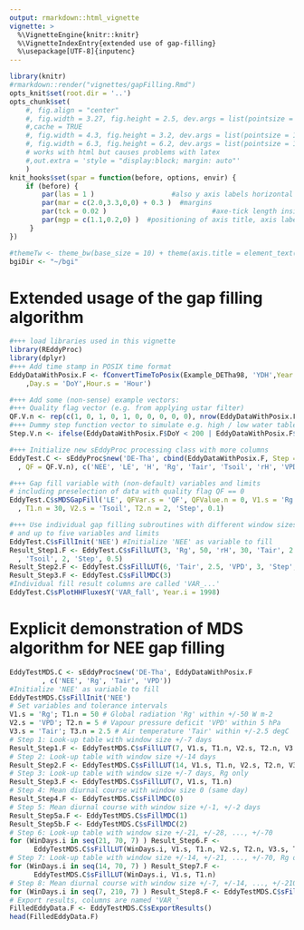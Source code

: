 ```yaml
---
output: rmarkdown::html_vignette
vignette: >
  %\VignetteEngine{knitr::knitr}
  %\VignetteIndexEntry{extended use of gap-filling}
  %\usepackage[UTF-8]{inputenc}
---
```


```r
library(knitr)
#rmarkdown::render("vignettes/gapFilling.Rmd")
opts_knit$set(root.dir = '..')
opts_chunk$set(
    #, fig.align = "center"
    #, fig.width = 3.27, fig.height = 2.5, dev.args = list(pointsize = 10)
    #,cache = TRUE
    #, fig.width = 4.3, fig.height = 3.2, dev.args = list(pointsize = 10)
    #, fig.width = 6.3, fig.height = 6.2, dev.args = list(pointsize = 10)
    # works with html but causes problems with latex
    #,out.extra = 'style = "display:block; margin: auto"' 
    )
knit_hooks$set(spar = function(before, options, envir) {
    if (before) {
        par(las = 1 )                   #also y axis labels horizontal
        par(mar = c(2.0,3.3,0,0) + 0.3 )  #margins
        par(tck = 0.02 )                          #axe-tick length inside plots             
        par(mgp = c(1.1,0.2,0) )  #positioning of axis title, axis labels, axis
     }
})
```


```r
#themeTw <- theme_bw(base_size = 10) + theme(axis.title = element_text(size = 9))
bgiDir <- "~/bgi"
```

# Extended usage of the gap filling algorithm


```r
#+++ load libraries used in this vignette
library(REddyProc)
library(dplyr)
#+++ Add time stamp in POSIX time format
EddyDataWithPosix.F <- fConvertTimeToPosix(Example_DETha98, 'YDH',Year.s = 'Year'
    ,Day.s = 'DoY',Hour.s = 'Hour')
```


```r
#+++ Add some (non-sense) example vectors:
#+++ Quality flag vector (e.g. from applying ustar filter)
QF.V.n <- rep(c(1, 0, 1, 0, 1, 0, 0, 0, 0, 0), nrow(EddyDataWithPosix.F) / 10)
#+++ Dummy step function vector to simulate e.g. high / low water table
Step.V.n <- ifelse(EddyDataWithPosix.F$DoY < 200 | EddyDataWithPosix.F$DoY > 250, 0, 1)

#+++ Initialize new sEddyProc processing class with more columns
EddyTest.C <- sEddyProc$new('DE-Tha', cbind(EddyDataWithPosix.F, Step = Step.V.n
  , QF = QF.V.n), c('NEE', 'LE', 'H', 'Rg', 'Tair', 'Tsoil', 'rH', 'VPD', 'QF', 'Step'))

#+++ Gap fill variable with (non-default) variables and limits
# including preselection of data with quality flag QF == 0
EddyTest.C$sMDSGapFill('LE', QFVar.s = 'QF', QFValue.n = 0, V1.s = 'Rg'
  , T1.n = 30, V2.s = 'Tsoil', T2.n = 2, 'Step', 0.1)

#+++ Use individual gap filling subroutines with different window sizes
# and up to five variables and limits
EddyTest.C$sFillInit('NEE') #Initialize 'NEE' as variable to fill
Result_Step1.F <- EddyTest.C$sFillLUT(3, 'Rg', 50, 'rH', 30, 'Tair', 2.5
  , 'Tsoil', 2, 'Step', 0.5)
Result_Step2.F <- EddyTest.C$sFillLUT(6, 'Tair', 2.5, 'VPD', 3, 'Step', 0.5)
Result_Step3.F <- EddyTest.C$sFillMDC(3)
#Individual fill result columns are called 'VAR_...'
EddyTest.C$sPlotHHFluxesY('VAR_fall', Year.i = 1998)
```

# Explicit demonstration of MDS algorithm for NEE gap filling

```r
EddyTestMDS.C <- sEddyProc$new('DE-Tha', EddyDataWithPosix.F
        , c('NEE', 'Rg', 'Tair', 'VPD'))
#Initialize 'NEE' as variable to fill
EddyTestMDS.C$sFillInit('NEE')
# Set variables and tolerance intervals
V1.s = 'Rg'; T1.n = 50 # Global radiation 'Rg' within +/-50 W m-2
V2.s = 'VPD'; T2.n = 5 # Vapour pressure deficit 'VPD' within 5 hPa
V3.s = 'Tair'; T3.n = 2.5 # Air temperature 'Tair' within +/-2.5 degC
# Step 1: Look-up table with window size +/-7 days
Result_Step1.F <- EddyTestMDS.C$sFillLUT(7, V1.s, T1.n, V2.s, T2.n, V3.s, T3.n)
# Step 2: Look-up table with window size +/-14 days
Result_Step2.F <- EddyTestMDS.C$sFillLUT(14, V1.s, T1.n, V2.s, T2.n, V3.s, T3.n)
# Step 3: Look-up table with window size +/-7 days, Rg only
Result_Step3.F <- EddyTestMDS.C$sFillLUT(7, V1.s, T1.n)
# Step 4: Mean diurnal course with window size 0 (same day)
Result_Step4.F <- EddyTestMDS.C$sFillMDC(0)
# Step 5: Mean diurnal course with window size +/-1, +/-2 days
Result_Step5a.F <- EddyTestMDS.C$sFillMDC(1)
Result_Step5b.F <- EddyTestMDS.C$sFillMDC(2)
# Step 6: Look-up table with window size +/-21, +/-28, ..., +/-70
for (WinDays.i in seq(21, 70, 7) ) Result_Step6.F <-
      EddyTestMDS.C$sFillLUT(WinDays.i, V1.s, T1.n, V2.s, T2.n, V3.s, T3.n)
# Step 7: Look-up table with window size +/-14, +/-21, ..., +/-70, Rg only
for (WinDays.i in seq(14, 70, 7) ) Result_Step7.F <-
      EddyTestMDS.C$sFillLUT(WinDays.i, V1.s, T1.n)
# Step 8: Mean diurnal course with window size +/-7, +/-14, ..., +/-210 days
for (WinDays.i in seq(7, 210, 7) ) Result_Step8.F <- EddyTestMDS.C$sFillMDC(WinDays.i)
# Export results, columns are named 'VAR_'
FilledEddyData.F <- EddyTestMDS.C$sExportResults()
head(FilledEddyData.F)
```



